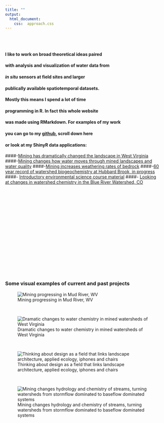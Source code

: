```yaml
---
title: ""
output:
  html_document:
    css:  approach.css
---
```

<br>
<br>

####  I like to work on broad theoretical ideas paired
####  with analysis and visualization of water data from 
#### *in situ* sensors at field sites and larger 
####  publically available spatiotemporal datasets.
####  Mostly this means I spend a lot of time 
####  programming in R. In fact this whole website 
####  was made using RMarkdown. For examples of my work
####  you can go to my [github](https://github.com/matthewross07), scroll down here
####  or look at my ShinyR data applications:

####-[Mining has dramatically changed the landscape in West Virginia](http://mtm-explore.web.duke.edu/)
####-[Mining changes how water moves through mined landscapes and water quality](http://mtm-hydro.web.duke.edu/)
####-[Mining increases weathering rates of bedrock](http://mtm-weathering.web.duke.edu/)
####-[60 year record of watershed biogeochemistry at Hubbard Brook, in progress](http://hbef.streampulse.org/)
####- [Introductory environmental science course material](http://env102.web.duke.edu/)
####- [Looking at changes in watershed chemistry in the Blue River Watershed, CO](http://bluewatershed.web.duke.edu/)
  
<br>
<br>
<br>
<br>
<br>
<br>
<br>
<br>
<br>
<br>
<br>
<br>
<br>
<br>
<br>
<br>

### Some visual examples of current and past projects
<div id='gif'>
![Mining progressing in Mud River, WV](images/MR.gif)
</div>

<br>


![Dramatic changes to water chemistry in mined watersheds of West Virginia](images/2.SampleAnalysis.png)

<br>


![Thinking about design as a field that links landscape architecture, applied ecology, iphones and chairs](images/design.png)

<br>

![Mining changes hydrology and chemistry of streams, turning watersheds from stormflow dominated to baseflow dominated systems](images/runoff.png)





